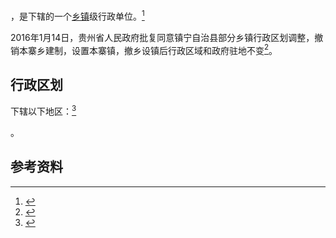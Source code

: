 {{中国乡级行政区|52/04/23/207/000}}

'''{{PAGENAMEBASE}}'''，是{{PRC admin/fullname|52/04/23/207/000|3}}下辖的一个[[乡镇|乡镇]]级行政单位。<ref>{{PRC admin/ref sgc|{{PRC admin/parent|52/04/23/207/000}}}}</ref>

2016年1月14日，贵州省人民政府批复同意镇宁自治县部分乡镇行政区划调整，撤销本寨乡建制，设置本寨镇，撤乡设镇后行政区域和政府驻地不变<ref>{{Cite web |url=http://gzsrmzfgb.gzgov.gov.cn/show.aspx?id=12268 |title=省人民政府关于同意镇宁自治县部分乡镇行政区划调整的批复（黔府函〔2016〕25号） |access-date=2017-09-03 |archive-url=https://web.archive.org/web/20170904011915/http://gzsrmzfgb.gzgov.gov.cn/show.aspx?id=12268 |archive-date=2017-09-04 |dead-url=yes }}</ref>。

== 行政区划 ==

{{PAGENAMEBASE}}下辖以下地区：<ref>{{PRC admin/ref sgc|52/04/23/207/000}}</ref>

{{PRC admin/children|52/04/23/207/000}}。

== 参考资料 ==

{{reflist}}

{{行政区划小作品}}
{{PRC admin/navcat|52/04/23/207/000}}